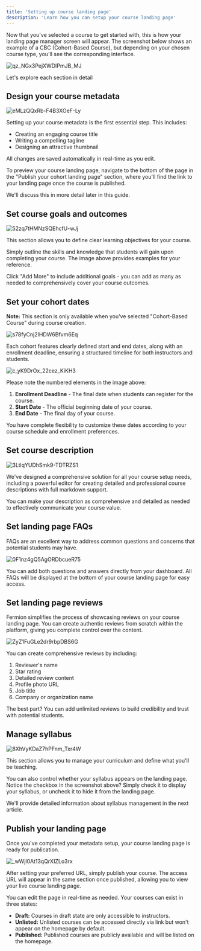 ```yaml
---
title: 'Setting up course landing page'
description: 'Learn how you can setup your course landing page'
---
```


Now that you've selected a course to get started with, this is how your landing page manager screen will appear. The screenshot below shows an example of a CBC (Cohort-Based Course), but depending on your chosen course type, you'll see the corresponding interface.

![qz_NGx3PejXWDIPmJB_MJ](https://creator-assets.codedamn.com/fermion-instructor/01-08-2024/instructor_66467ae8ada1f52e23942268/qz_NGx3PejXWDIPmJB_MJ)

Let's explore each section in detail

## Design your course metadata

![eMLzQQxRb-F4B3XOeF-Ly](https://creator-assets.codedamn.com/fermion-instructor/01-08-2024/instructor_66467ae8ada1f52e23942268/eMLzQQxRb-F4B3XOeF-Ly)

Setting up your course metadata is the first essential step. This includes:

-   Creating an engaging course title
-   Writing a compelling tagline
-   Designing an attractive thumbnail

All changes are saved automatically in real-time as you edit.

To preview your course landing page, navigate to the bottom of the page in the "Publish your cohort landing page" section, where you'll find the link to your landing page once the course is published.

We'll discuss this in more detail later in this guide.

## Set course goals and outcomes

![52zq7tHMNzSQEhcfU-wJj](https://creator-assets.codedamn.com/fermion-instructor/01-08-2024/instructor_66467ae8ada1f52e23942268/52zq7tHMNzSQEhcfU-wJj)

This section allows you to define clear learning objectives for your course.

Simply outline the skills and knowledge that students will gain upon completing your course. The image above provides examples for your reference.

Click "Add More" to include additional goals - you can add as many as needed to comprehensively cover your course outcomes.

## Set your cohort dates

**Note:** This section is only available when you've selected "Cohort-Based Course" during course creation.

![s78fyCnj2IHDW6Bfvm6Eq](https://creator-assets.codedamn.com/fermion-instructor/01-08-2024/instructor_66467ae8ada1f52e23942268/s78fyCnj2IHDW6Bfvm6Eq)

Each cohort features clearly defined start and end dates, along with an enrollment deadline, ensuring a structured timeline for both instructors and students.

![c_yK9DrOx_22cez_KiKH3](https://creator-assets.codedamn.com/fermion-instructor/01-08-2024/instructor_66467ae8ada1f52e23942268/c_yK9DrOx_22cez_KiKH3)

Please note the numbered elements in the image above:

1. **Enrollment Deadline** - The final date when students can register for the course.
2. **Start Date** - The official beginning date of your course.
3. **End Date** - The final day of your course.

You have complete flexibility to customize these dates according to your course schedule and enrollment preferences.

## Set course description

![3LtlqYUDhSmk9-TDTRZS1](https://creator-assets.codedamn.com/fermion-instructor/01-08-2024/instructor_66467ae8ada1f52e23942268/3LtlqYUDhSmk9-TDTRZS1)

We've designed a comprehensive solution for all your course setup needs, including a powerful editor for creating detailed and professional course descriptions with full markdown support.

You can make your description as comprehensive and detailed as needed to effectively communicate your course value.

## Set landing page FAQs

FAQs are an excellent way to address common questions and concerns that potential students may have.

![0F1nz4gQ5AgORDbcueR75](https://creator-assets.codedamn.com/fermion-instructor/01-08-2024/instructor_66467ae8ada1f52e23942268/0F1nz4gQ5AgORDbcueR75)

You can add both questions and answers directly from your dashboard. All FAQs will be displayed at the bottom of your course landing page for easy access.

## Set landing page reviews

Fermion simplifies the process of showcasing reviews on your course landing page. You can create authentic reviews from scratch within the platform, giving you complete control over the content.

![ZyZ1FuGLe2dr9rbpDBS6G](https://creator-assets.codedamn.com/fermion-instructor/01-08-2024/instructor_66467ae8ada1f52e23942268/ZyZ1FuGLe2dr9rbpDBS6G)

You can create comprehensive reviews by including:

1. Reviewer's name
2. Star rating
3. Detailed review content
4. Profile photo URL
5. Job title
6. Company or organization name

The best part? You can add unlimited reviews to build credibility and trust with potential students.

## Manage syllabus

![8XhVyKDaZ7hPFnm_Txr4W](https://creator-assets.codedamn.com/fermion-instructor/01-08-2024/instructor_66467ae8ada1f52e23942268/8XhVyKDaZ7hPFnm_Txr4W)

This section allows you to manage your curriculum and define what you'll be teaching.

You can also control whether your syllabus appears on the landing page. Notice the checkbox in the screenshot above? Simply check it to display your syllabus, or uncheck it to hide it from the landing page.

We'll provide detailed information about syllabus management in the next article.

## Publish your landing page

Once you've completed your metadata setup, your course landing page is ready for publication.

![_wWjl0At13qQrXIZLo3rx](https://creator-assets.codedamn.com/fermion-instructor/01-08-2024/instructor_66467ae8ada1f52e23942268/_wWjl0At13qQrXIZLo3rx)

After setting your preferred URL, simply publish your course. The access URL will appear in the same section once published, allowing you to view your live course landing page.

You can edit the page in real-time as needed. Your courses can exist in three states:

-   **Draft:** Courses in draft state are only accessible to instructors.
-   **Unlisted:** Unlisted courses can be accessed directly via link but won't appear on the homepage by default.
-   **Published:** Published courses are publicly available and will be listed on the homepage.
